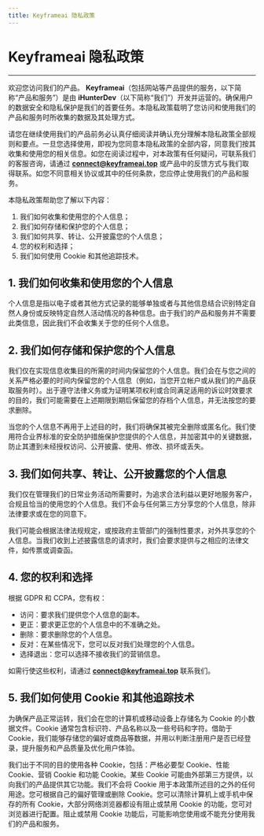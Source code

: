 ```yaml
---
title: Keyframeai 隐私政策
---
```


# Keyframeai 隐私政策

----

欢迎您访问我们的产品。 **Keyframeai**（包括网站等产品提供的服务，以下简称“产品和服务”）是由 **iHunterDev**（以下简称“我们”）开发并运营的。确保用户的数据安全和隐私保护是我们的首要任务。本隐私政策载明了您访问和使用我们的产品和服务时所收集的数据及其处理方式。

请您在继续使用我们的产品前务必认真仔细阅读并确认充分理解本隐私政策全部规则和要点。一旦您选择使用，即视为您同意本隐私政策的全部内容，同意我们按其收集和使用您的相关信息。如您在阅读过程中，对本政策有任何疑问，可联系我们的客服咨询，请通过 **connect@keyframeai.top** 或产品中的反馈方式与我们取得联系。如您不同意相关协议或其中的任何条款，您应停止使用我们的产品和服务。

本隐私政策帮助您了解以下内容：

1. 我们如何收集和使用您的个人信息；
2. 我们如何存储和保护您的个人信息；
3. 我们如何共享、转让、公开披露您的个人信息；
4. 您的权利和选择；
5. 我们如何使用 Cookie 和其他追踪技术。

## 1. 我们如何收集和使用您的个人信息

个人信息是指以电子或者其他方式记录的能够单独或者与其他信息结合识别特定自然人身份或反映特定自然人活动情况的各种信息。由于我们的产品和服务并不需要此类信息，因此我们不会收集关于您的任何个人信息。

## 2. 我们如何存储和保护您的个人信息

我们仅在实现信息收集目的所需的时间内保留您的个人信息。我们会在与您之间的关系严格必要的时间内保留您的个人信息（例如，当您开立帐户或从我们的产品获取服务时）。出于遵守法律义务或为证明某项权利或合同满足适用的诉讼时效要求的目的，我们可能需要在上述期限到期后保留您的存档个人信息，并无法按您的要求删除。

当您的个人信息不再用于上述目的时，我们将确保其被完全删除或匿名化。我们使用符合业界标准的安全防护措施保护您提供的个人信息，并加密其中的关键数据，防止其遭到未经授权访问、公开披露、使用、修改、损坏或丢失。

## 3. 我们如何共享、转让、公开披露您的个人信息

我们仅在管理我们的日常业务活动所需要时，为追求合法利益以更好地服务客户，合规且恰当的使用您的个人信息。我们不会与任何第三方分享您的个人信息，除非法律要求或在您的同意下。

我们可能会根据法律法规规定，或按政府主管部门的强制性要求，对外共享您的个人信息。当我们收到上述披露信息的请求时，我们会要求提供与之相应的法律文件，如传票或调查函。

## 4. 您的权利和选择

根据 GDPR 和 CCPA，您有权：

- 访问：要求我们提供您个人信息的副本。
- 更正：要求更正您的个人信息中的不准确之处。
- 删除：要求删除您的个人信息。
- 反对：在某些情况下，您可以反对我们处理您的个人信息。
- 选择退出：您可以选择不接收我们的营销信息。

如需行使这些权利，请通过 **connect@keyframeai.top** 联系我们。

## 5. 我们如何使用 Cookie 和其他追踪技术

为确保产品正常运转，我们会在您的计算机或移动设备上存储名为 Cookie 的小数据文件。Cookie 通常包含标识符、产品名称以及一些号码和字符。借助于 Cookie，我们能够存储您的偏好或商品等数据，并用以判断注册用户是否已经登录，提升服务和产品质量及优化用户体验。

我们出于不同的目的使用各种 Cookie，包括：严格必要型 Cookie、性能 Cookie、营销 Cookie 和功能 Cookie。某些 Cookie 可能由外部第三方提供，以向我们的产品提供其它功能。我们不会将 Cookie 用于本政策所述目的之外的任何用途。您可根据自己的偏好管理或删除 Cookie。您可以清除计算机上或手机中保存的所有 Cookie，大部分网络浏览器都设有阻止或禁用 Cookie 的功能，您可对浏览器进行配置。阻止或禁用 Cookie 功能后，可能影响您使用或不能充分使用我们的产品和服务。
